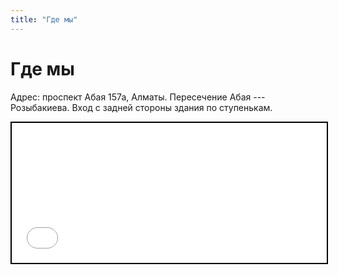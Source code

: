 ```yaml
---
title: "Где мы"
---
```



# Где мы

Адрес: проспект Абая 157а, Алматы. Пересечение Абая --- Розыбакиева. Вход с задней стороны здания по ступенькам.

<iframe
  src={map}
  style="border:0;width:100%;min-height: 16em;border: 2px solid black;"
  allowfullscreen=""
  loading="lazy"
  referrerpolicy="no-referrer-when-downgrade"
></iframe>
